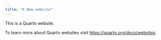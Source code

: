 ```yaml
---
title: "A New website"
---
```


This is a Quarto website.

To learn more about Quarto websites visit <https://quarto.org/docs/websites>.
